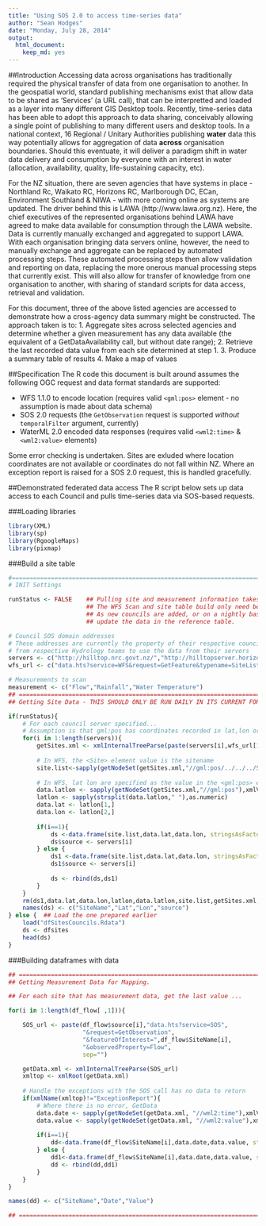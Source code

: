 ```yaml
---
title: "Using SOS 2.0 to access time-series data"
author: "Sean Hodges"
date: "Monday, July 28, 2014"
output:
  html_document:
    keep_md: yes
---
```


##Introduction
Accessing data across organisations has traditionally required the physical transfer of data from one organisation to another. In the geospatial world, standard publishing mechanisms exist that allow data to be shared as 'Services' (a URL call), that can be interpretted and loaded as a layer into many different GIS Desktop tools. Recently, time-series data has been able to adopt this approach to data sharing, conceivably allowing a single point of publishing to many different users and desktop tools. In a national context, 16 Regional / Unitary Authorities publishing **water** data this way potentially allows for aggregation of data **across** organisation boundaries. Should this eventuate, it will deliver a paradigm shift in water data delivery and consumption by everyone with an interest in water (allocation, availability, quality, life-sustaining capacity, etc).

For the NZ situation, there are seven agencies that have systems in place - Northland Rc, Waikato RC, Horizons RC, Marlborough DC, ECan, Environment Southland & NIWA - with more coming online as systems are updated. The driver behind this is LAWA (http://www.lawa.org.nz). Here, the chief executives of the represented organisations behind LAWA have agreed to make data available for consumption through the LAWA website. Data is currently manually exchanged and aggregated to support LAWA. With each organisation bringing data servers online, however, the need to manually exchange and aggregate can be replaced by automated processing steps. These automated processing steps then allow validation and reporting on data, replacing the more onerous manual processing steps that currently exist. This will also allow for transfer of knowledge from one organisation to another, with sharing of standard scripts for data access, retrieval and validation.

For this document, three of the above listed agencies are accessed to demonstrate how a cross-agency data summary might be constructed. The approach taken is to:
1. Aggregate sites across selected agencies and determine whether a given measurement has any data available (the equivalent of a GetDataAvailability call, but without date range);
2. Retrieve the last recorded data value from each site determined at step 1.
3. Produce a summary table of results
4. Make a map of values


##Specification
The R code this document is built around assumes the following OGC request and data format standards are supported:

- WFS 1.1.0 to encode location (requires valid `<gml:pos>` element - no assumption is made about data schema)
- SOS 2.0 requests (the `GetObservation` request is supported *without* `temporalFilter` argument, currently)
- WaterML 2.0 encoded data responses (requires valid `<wml2:time>` & `<wml2:value>` elements)

Some error checking is undertaken. Sites are exluded where location coordinates are not available or coordinates do not fall within NZ. Where an exception report is raised for a SOS 2.0 request, this is handled gracefully.



##Demonstrated federated data access
The R script below sets up data access to each Council and pulls time-series data via SOS-based requests.

###Loading libraries

```r

library(XML)
library(sp)
library(RgoogleMaps)
library(pixmap)

```



###Build a site table

```r

#===================================================================================================
# INIT Settings

runStatus <- FALSE    ## Pulling site and measurement information takes time.
                      ## The WFS Scan and site table build only need be run
                      ## As new councils are added, or on a nightly basis to
                      ## update the data in the reference table.

# Council SOS domain addresses
# These addresses are currently the property of their respective councils. Please request permission 
# from respective Hydrology teams to use the data from their servers
servers <- c("http://hilltop.nrc.govt.nz/","http://hilltopserver.horizons.govt.nz/","http://hydro.marlborough.govt.nz/")
wfs_url <- c("data.hts?service=WFS&request=GetFeature&typename=SiteList")

# Measurements to scan
measurement <- c("Flow","Rainfall","Water Temperature")
## ===============================================================================
## Getting Site Data - THIS SHOULD ONLY BE RUN DAILY IN ITS CURRENT FORM

if(runStatus){
    # For each council server specified...
    # Assumption is that gml:pos has coordinates recorded in lat,lon order
    for(i in 1:length(servers)){
        getSites.xml <- xmlInternalTreeParse(paste(servers[i],wfs_url[1],sep=""))
        
        # In WFS, the <Site> element value is the sitename
        site.list<-sapply(getNodeSet(getSites.xml,"//gml:pos/../../../Site"),xmlValue)
        
        # In WFS, lat lon are specified as the value in the <gml:pos> element, separated by a single space.
        data.latlon <- sapply(getNodeSet(getSites.xml,"//gml:pos"),xmlValue)
        latlon <- sapply(strsplit(data.latlon," "),as.numeric)
        data.lat <- latlon[1,]
        data.lon <- latlon[2,]
        
        if(i==1){
            ds <-data.frame(site.list,data.lat,data.lon, stringsAsFactors=FALSE)
            ds$source <- servers[i]
        } else {
            ds1 <-data.frame(site.list,data.lat,data.lon, stringsAsFactors=FALSE)
            ds1$source <- servers[i]
    
            ds <- rbind(ds,ds1)
        }
    }
    rm(ds1,data.lat,data.lon,latlon,data.latlon,site.list,getSites.xml,i)
    names(ds) <- c("SiteName","Lat","Lon","source")
} else {  ## Load the one prepared earlier
    load("dfSitesCouncils.Rdata")
    ds <- dfsites
    head(ds)
}

```

###Building dataframes with data

```r

## ===============================================================================
## Getting Measurement Data for Mapping.

## For each site that has measurement data, get the last value ...

for(i in 1:length(df_flow[ ,1])){

    SOS_url <- paste(df_flow$source[i],"data.hts?service=SOS",
                     "&request=GetObservation",
                     "&featureOfInterest=",df_flow$SiteName[i],
                     "&observedProperty=Flow",
                     sep="")

    getData.xml <- xmlInternalTreeParse(SOS_url)
    xmltop <- xmlRoot(getData.xml)
    
    # Handle the exceptions with the SOS call has no data to return
    if(xmlName(xmltop)!="ExceptionReport"){
        # Where there is no error, GetData
        data.date <- sapply(getNodeSet(getData.xml, "//wml2:time"),xmlValue)
        data.value <- sapply(getNodeSet(getData.xml, "//wml2:value"),xmlValue)
      
        if(i==1){
            dd<-data.frame(df_flow$SiteName[i],data.date,data.value, stringsAsFactors=FALSE)
        } else {
            dd1<-data.frame(df_flow$SiteName[i],data.date,data.value, stringsAsFactors=FALSE)
            dd <- rbind(dd,dd1)
        }
    }
}

names(dd) <- c("SiteName","Date","Value")

## ===============================================================================

```



